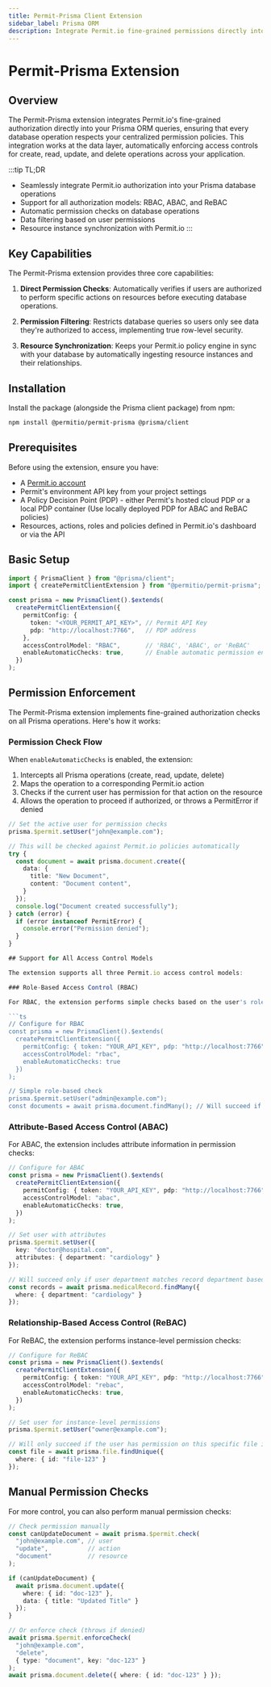 ```yaml
---
title: Permit-Prisma Client Extension
sidebar_label: Prisma ORM
description: Integrate Permit.io fine-grained permissions directly into Prisma Client queries using the @permitio/permit-prisma extension.
---
```


# Permit-Prisma Extension

## Overview

The Permit-Prisma extension integrates Permit.io's fine-grained authorization directly into your Prisma ORM queries, ensuring that every database operation respects your centralized permission policies. This integration works at the data layer, automatically enforcing access controls for create, read, update, and delete operations across your application.

:::tip TL;DR
- Seamlessly integrate Permit.io authorization into your Prisma database operations
- Support for all authorization models: RBAC, ABAC, and ReBAC
- Automatic permission checks on database operations
- Data filtering based on user permissions
- Resource instance synchronization with Permit.io
:::

## Key Capabilities

The Permit-Prisma extension provides three core capabilities:

1. **Direct Permission Checks**: Automatically verifies if users are authorized to perform specific actions on resources before executing database operations.

2. **Permission Filtering**: Restricts database queries so users only see data they're authorized to access, implementing true row-level security.

3. **Resource Synchronization**: Keeps your Permit.io policy engine in sync with your database by automatically ingesting resource instances and their relationships.

## Installation

Install the package (alongside the Prisma client package) from npm:

```bash
npm install @permitio/permit-prisma @prisma/client
```
## Prerequisites

Before using the extension, ensure you have:

- A [Permit.io account](https://app.permit.io)
- Permit's environment API key from your project settings
- A Policy Decision Point (PDP) - either Permit's hosted cloud PDP or a local PDP container (Use locally deployed PDP for ABAC and ReBAC policies)
- Resources, actions, roles and policies defined in Permit.io's dashboard or via the API

## Basic Setup

```ts
import { PrismaClient } from "@prisma/client";
import { createPermitClientExtension } from "@permitio/permit-prisma";

const prisma = new PrismaClient().$extends(
  createPermitClientExtension({
    permitConfig: {
      token: "<YOUR_PERMIT_API_KEY>", // Permit API Key
      pdp: "http://localhost:7766",   // PDP address
    },
    accessControlModel: "RBAC",       // 'RBAC', 'ABAC', or 'ReBAC'
    enableAutomaticChecks: true,      // Enable automatic permission enforcement
  })
);
```
## Permission Enforcement

The Permit-Prisma extension implements fine-grained authorization checks on all Prisma operations. Here's how it works:

### Permission Check Flow

When `enableAutomaticChecks` is enabled, the extension:

1. Intercepts all Prisma operations (create, read, update, delete)
2. Maps the operation to a corresponding Permit.io action
3. Checks if the current user has permission for that action on the resource
4. Allows the operation to proceed if authorized, or throws a PermitError if denied

```ts
// Set the active user for permission checks
prisma.$permit.setUser("john@example.com");

// This will be checked against Permit.io policies automatically
try {
  const document = await prisma.document.create({
    data: {
      title: "New Document",
      content: "Document content",
    }
  });
  console.log("Document created successfully");
} catch (error) {
  if (error instanceof PermitError) {
    console.error("Permission denied");
  }
}

## Support for All Access Control Models

The extension supports all three Permit.io access control models:

### Role-Based Access Control (RBAC)

For RBAC, the extension performs simple checks based on the user's roles:

```ts
// Configure for RBAC
const prisma = new PrismaClient().$extends(
  createPermitClientExtension({
    permitConfig: { token: "YOUR_API_KEY", pdp: "http://localhost:7766" },
    accessControlModel: "rbac",
    enableAutomaticChecks: true
  })
);

// Simple role-based check
prisma.$permit.setUser("admin@example.com");
const documents = await prisma.document.findMany(); // Will succeed if admin role has
```

### Attribute-Based Access Control (ABAC)

For ABAC, the extension includes attribute information in permission checks:

```ts
// Configure for ABAC
const prisma = new PrismaClient().$extends(
  createPermitClientExtension({
    permitConfig: { token: "YOUR_API_KEY", pdp: "http://localhost:7766" },
    accessControlModel: "abac",
    enableAutomaticChecks: true,
  })
);

// Set user with attributes
prisma.$permit.setUser({
  key: "doctor@hospital.com",
  attributes: { department: "cardiology" }
});

// Will succeed only if user department matches record department based on policy
const records = await prisma.medicalRecord.findMany({
  where: { department: "cardiology" }
});
```
### Relationship-Based Access Control (ReBAC)

For ReBAC, the extension performs instance-level permission checks:

```ts
// Configure for ReBAC
const prisma = new PrismaClient().$extends(
  createPermitClientExtension({
    permitConfig: { token: "YOUR_API_KEY", pdp: "http://localhost:7766" },
    accessControlModel: "rebac",
    enableAutomaticChecks: true,
  })
);

// Set user for instance-level permissions
prisma.$permit.setUser("owner@example.com");

// Will only succeed if the user has permission on this specific file instance
const file = await prisma.file.findUnique({
  where: { id: "file-123" }
});
```

## Manual Permission Checks

For more control, you can also perform manual permission checks:

```ts
// Check permission manually
const canUpdateDocument = await prisma.$permit.check(
  "john@example.com", // user
  "update",           // action
  "document"          // resource
);

if (canUpdateDocument) {
  await prisma.document.update({
    where: { id: "doc-123" },
    data: { title: "Updated Title" }
  });
}

// Or enforce check (throws if denied)
await prisma.$permit.enforceCheck(
  "john@example.com",
  "delete",
  { type: "document", key: "doc-123" }
);
await prisma.document.delete({ where: { id: "doc-123" } });